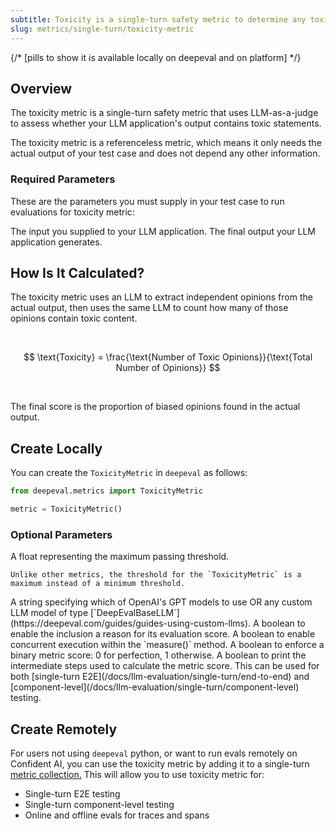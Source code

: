 ```yaml
---
subtitle: Toxicity is a single-turn safety metric to determine any toxicity in LLM's output
slug: metrics/single-turn/toxicity-metric
---
```


{/* [pills to show it is available locally on deepeval and on platform] */}

## Overview

The toxicity metric is a single-turn safety metric that uses LLM-as-a-judge to assess whether your LLM application's output contains toxic statements.

<Warning>

The toxicity metric is a referenceless metric, which means it only needs the actual output of your test case and does not depend any other information.

</Warning>

### Required Parameters

These are the parameters you must supply in your test case to run evaluations for toxicity metric:

<ParamField path="input" type="string" required>
  The input you supplied to your LLM application.
</ParamField>
<ParamField path="actual_output" type="string" required>
  The final output your LLM application generates.
</ParamField>

## How Is It Calculated?

The toxicity metric uses an LLM to extract independent opinions from the actual output, then uses the same LLM to count how many of those opinions contain toxic content.

<br />

$$
\text{Toxicity} = \frac{\text{Number of Toxic Opinions}}{\text{Total Number of Opinions}}
$$

<br />

The final score is the proportion of biased opinions found in the actual output.

## Create Locally

You can create the `ToxicityMetric` in `deepeval` as follows:

```python
from deepeval.metrics import ToxicityMetric

metric = ToxicityMetric()
```

### Optional Parameters

<ParamField path="threshold" type="number" default={0.5}>
    A float representing the maximum passing threshold.
    
    Unlike other metrics, the threshold for the `ToxicityMetric` is a maximum instead of a minimum threshold.

</ParamField>
<ParamField path="model" type="string | Object" default="gpt-4.1">
    A string specifying which of OpenAI's GPT models to use OR any custom LLM model of type [`DeepEvalBaseLLM`](https://deepeval.com/guides/guides-using-custom-llms). 
</ParamField>
<ParamField path="include_reason" type="boolean" default={"true"}>
    A boolean to enable the inclusion a reason for its evaluation score.
</ParamField>
<ParamField path="async_mode" type="boolean" default={"true"}>
    A boolean to enable concurrent execution within the `measure()` method.
</ParamField>
<ParamField path="strict_mode" type="boolean" default={"false"}>
    A boolean to enforce a binary metric score: 0 for perfection, 1 otherwise.
</ParamField>
<ParamField path="verbose_mode" type="boolean" default={"false"}>
    A boolean to print the intermediate steps used to calculate the metric score.
</ParamField>

<Success>
  This can be used for both [single-turn
  E2E](/docs/llm-evaluation/single-turn/end-to-end) and
  [component-level](/docs/llm-evaluation/single-turn/component-level) testing.
</Success>

## Create Remotely

For users not using `deepeval` python, or want to run evals remotely on Confident AI, you can use the toxicity metric by adding it to a single-turn [metric collection.](/metrics/metric-collections) This will allow you to use toxicity metric for:

- Single-turn E2E testing
- Single-turn component-level testing
- Online and offline evals for traces and spans
